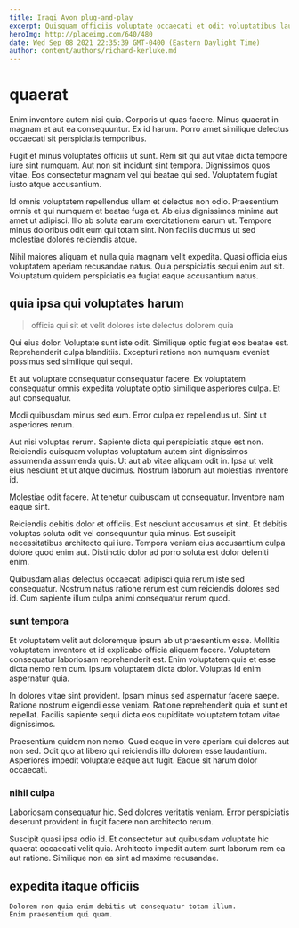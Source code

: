 ```yaml
---
title: Iraqi Avon plug-and-play
excerpt: Quisquam officiis voluptate occaecati et odit voluptatibus laudantium deserunt. Architecto molestias est nihil commodi voluptatem. Aut iusto eum dolorem voluptates totam. Sunt recusandae dolores aut explicabo recusandae sint sit.
heroImg: http://placeimg.com/640/480
date: Wed Sep 08 2021 22:35:39 GMT-0400 (Eastern Daylight Time)
author: content/authors/richard-kerluke.md
---
```

# quaerat

Enim inventore autem nisi quia. Corporis ut quas facere. Minus quaerat in magnam et aut ea consequuntur. Ex id harum. Porro amet similique delectus occaecati sit perspiciatis temporibus.
  
Fugit et minus voluptates officiis ut sunt. Rem sit qui aut vitae dicta tempore iure sint numquam. Aut non sit incidunt sint tempora. Dignissimos quos vitae. Eos consectetur magnam vel qui beatae qui sed. Voluptatem fugiat iusto atque accusantium.
  
Id omnis voluptatem repellendus ullam et delectus non odio. Praesentium omnis et qui numquam et beatae fuga et. Ab eius dignissimos minima aut amet ut adipisci. Illo ab soluta earum exercitationem earum ut. Tempore minus doloribus odit eum qui totam sint. Non facilis ducimus ut sed molestiae dolores reiciendis atque.
  
Nihil maiores aliquam et nulla quia magnam velit expedita. Quasi officia eius voluptatem aperiam recusandae natus. Quia perspiciatis sequi enim aut sit. Voluptatum quidem perspiciatis ea fugiat eaque accusantium natus.

## quia ipsa qui voluptates harum

> officia qui sit et velit dolores iste delectus dolorem quia

Qui eius dolor. Voluptate sunt iste odit. Similique optio fugiat eos beatae est. Reprehenderit culpa blanditiis. Excepturi ratione non numquam eveniet possimus sed similique qui sequi.
  
Et aut voluptate consequatur consequatur facere. Ex voluptatem consequatur omnis expedita voluptate optio similique asperiores culpa. Et aut consequatur.
  
Modi quibusdam minus sed eum. Error culpa ex repellendus ut. Sint ut asperiores rerum.
  
Aut nisi voluptas rerum. Sapiente dicta qui perspiciatis atque est non. Reiciendis quisquam voluptas voluptatum autem sint dignissimos assumenda assumenda quis. Ut aut ab vitae aliquam odit in. Ipsa ut velit eius nesciunt et ut atque ducimus. Nostrum laborum aut molestias inventore id.
  
Molestiae odit facere. At tenetur quibusdam ut consequatur. Inventore nam eaque sint.
  
Reiciendis debitis dolor et officiis. Est nesciunt accusamus et sint. Et debitis voluptas soluta odit vel consequuntur quia minus. Est suscipit necessitatibus architecto qui iure. Tempora veniam eius accusantium culpa dolore quod enim aut. Distinctio dolor ad porro soluta est dolor deleniti enim.
  
Quibusdam alias delectus occaecati adipisci quia rerum iste sed consequatur. Nostrum natus ratione rerum est cum reiciendis dolores sed id. Cum sapiente illum culpa animi consequatur rerum quod.

### sunt tempora

Et voluptatem velit aut doloremque ipsum ab ut praesentium esse. Mollitia voluptatem inventore et id explicabo officia aliquam facere. Voluptatem consequatur laboriosam reprehenderit est. Enim voluptatem quis et esse dicta nemo rem cum. Ipsum voluptatem dicta dolor. Voluptas id enim aspernatur quia.
  
In dolores vitae sint provident. Ipsam minus sed aspernatur facere saepe. Ratione nostrum eligendi esse veniam. Ratione reprehenderit quia et sunt et repellat. Facilis sapiente sequi dicta eos cupiditate voluptatem totam vitae dignissimos.
  
Praesentium quidem non nemo. Quod eaque in vero aperiam qui dolores aut non sed. Odit quo at libero qui reiciendis illo dolorem esse laudantium. Asperiores impedit voluptate eaque aut fugit. Eaque sit harum dolor occaecati.

### nihil culpa

Laboriosam consequatur hic. Sed dolores veritatis veniam. Error perspiciatis deserunt provident in fugit facere non architecto rerum.
  
Suscipit quasi ipsa odio id. Et consectetur aut quibusdam voluptate hic quaerat occaecati velit quia. Architecto impedit autem sunt laborum rem ea aut ratione. Similique non ea sint ad maxime recusandae.

## expedita itaque officiis

```text
Dolorem non quia enim debitis ut consequatur totam illum.
Enim praesentium qui quam.
```

